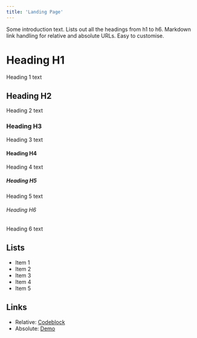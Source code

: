 ```yaml
---
title: 'Landing Page'
---
```


Some introduction text. Lists out all the headings from h1 to h6. Markdown link handling for relative and absolute URLs. Easy to customise.

# Heading H1

Heading 1 text

## Heading H2

Heading 2 text

### Heading H3

Heading 3 text

#### Heading H4

Heading 4 text

##### Heading H5

Heading 5 text

###### Heading H6

Heading 6 text

## Lists

- Item 1
- Item 2
- Item 3
- Item 4
- Item 5

## Links

- Relative: [Codeblock](/codeblock)
- Absolute: [Demo](https://www.mongodb.com/docs/)
